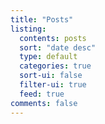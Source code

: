```yaml
---
title: "Posts"
listing:
  contents: posts
  sort: "date desc"
  type: default
  categories: true
  sort-ui: false
  filter-ui: true
  feed: true
comments: false
---
```

